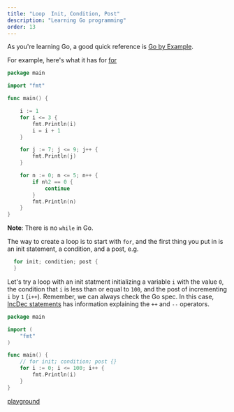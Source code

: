 ```yaml
---
title: "Loop  Init, Condition, Post"
description: "Learning Go programming"
order: 13
---
```




As you're learning Go, a good quick reference is [Go by Example](https://gobyexample.com/).  
  
For example, here's what it has for [for](https://gobyexample.com/for) 

```go
package main

import "fmt"

func main() {

	i := 1
	for i <= 3 {
		fmt.Println(i)
		i = i + 1
	}

	for j := 7; j <= 9; j++ {
		fmt.Println(j)
	}

	for n := 0; n <= 5; n++ {
		if n%2 == 0 {
			continue
		}
		fmt.Println(n)
	}
}
```

**Note**: There is no `while` in Go.  

The way to create a loop is to start with `for`, and the first thing you put in is an init statement, a condition, and a post, e.g.

```go
  for init; condition; post {
  }
```

Let's try a loop with an init statment initializing a variable `i` with the value `0`, the condition that `i` is less than or equal to `100`, and the post of incrementing `i` by `1` (`i++`). Remember, we can always check the Go spec. In this case, [IncDec statements](https://golang.org/ref/spec#IncDec_statements) has information explaining the `++` and `--` operators.

```go
package main

import (
	"fmt"
)

func main() {
	// for init; condition; post {}
	for i := 0; i <= 100; i++ {
		fmt.Println(i)
	}
}
```

[playground](https://play.golang.org/p/KGaFt09VB0)
